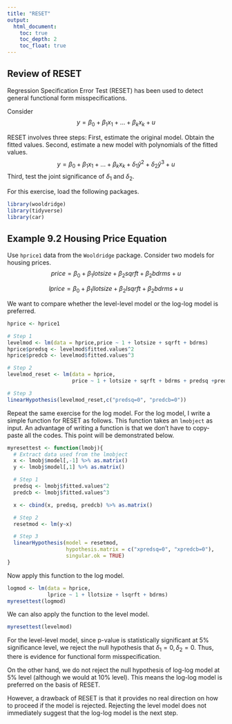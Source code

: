 ```yaml
---
title: "RESET"
output:
  html_document:
    toc: true
    toc_depth: 2
    toc_float: true
---
```


## Review of RESET

Regression Specification Error Test (RESET) has been used to detect general functional form misspecifications.

Consider 
$$
y = \beta_0 + \beta_1x_1 + ... + \beta_k x_k + u
$$

RESET involves three steps: First, estimate the original model. Obtain the fitted values. Second, estimate a new model with polynomials of the fitted values.
$$
y = \beta_0 + \beta_1x_1 + ... + \beta_k x_k + \delta_1\hat{y}^2 + \delta_2\hat{y}^3+u
$$
Third, test the joint significance of $\delta_1$ and $\delta_2$.

For this exercise, load the following packages.
```r
library(wooldridge)
library(tidyverse)
library(car)
```

## Example 9.2 Housing Price Equation
Use ```hprice1``` data from the ```Wooldridge``` package. Consider two models for housing prices.
$$
price = \beta_0 + \beta_1 lotsize + \beta_2 sqrft + \beta_2 bdrms + u
$$

$$
lprice = \beta_0 + \beta_1 llotsize + \beta_2 lsqrft + \beta_2 bdrms + u
$$

We want to compare whether the level-level model or the log-log model is preferred.

```r
hprice <- hprice1

# Step 1
levelmod <- lm(data = hprice,price ~ 1 + lotsize + sqrft + bdrms)
hprice$predsq <- levelmod$fitted.values^2
hprice$predcb <- levelmod$fitted.values^3

# Step 2
levelmod_reset <- lm(data = hprice,
                     price ~ 1 + lotsize + sqrft + bdrms + predsq +predcb)

# Step 3
linearHypothesis(levelmod_reset,c("predsq=0", "predcb=0"))
```

Repeat the same exercise for the log model. For the log model, I write a simple function for RESET as follows. This function takes an ```lmobject``` as input. An advantage of writing a function is that we don't have to copy-paste all the codes. This point will be demonstrated below.

```r
myresettest <- function(lmobj){
  # Extract data used from the lmobject
  x <- lmobj$model[,-1] %>% as.matrix()
  y <- lmobj$model[,1] %>% as.matrix()

  # Step 1
  predsq <- lmobj$fitted.values^2
  predcb <- lmobj$fitted.values^3

  x <- cbind(x, predsq, predcb) %>% as.matrix()

  # Step 2
  resetmod <- lm(y~x)

  # Step 3
  linearHypothesis(model = resetmod,
                   hypothesis.matrix = c("xpredsq=0", "xpredcb=0"),
                   singular.ok = TRUE)
}
```

Now apply this function to the log model.
```r
logmod <- lm(data = hprice,
             lprice ~ 1 + llotsize + lsqrft + bdrms)
myresettest(logmod)
```

We can also apply the function to the level model.
```r
myresettest(levelmod)
```

For the level-level model, since p-value is statistically significant at 5% significance level, we reject the null hypothesis that $\delta_1 =0, \delta_2 = 0$. Thus, there is evidence for functional form misspecification.

On the other hand, we do not reject the null hypothesis of log-log model at 5% level (although we would at 10% level). This means the log-log model is preferred on the basis of RESET.

However, a drawback of RESET is that it provides no real direction on how to proceed if the model is rejected. Rejecting the level model does not immediately suggest that the log-log model is the next step.